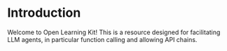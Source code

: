 # Introduction
 
Welcome to Open Learning Kit! This is a resource designed for facilitating LLM agents, in particular function calling and allowing API chains.
